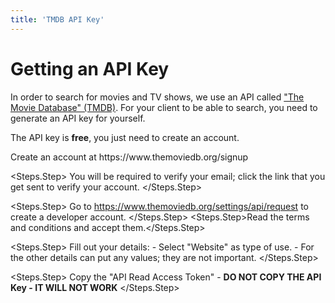 ```yaml
---
title: 'TMDB API Key'
---
```


# Getting an API Key

In order to search for movies and TV shows, we use an API called ["The Movie Database" (TMDB)](https://www.themoviedb.org/). For your client to be able to search, you need to generate an API key for yourself.

<Note>The API key is **free**, you just need to create an account.</Note>

<Steps>
  <Steps.Step>
    Create an account at https://www.themoviedb.org/signup
  </Steps.Step>

  <Steps.Step>
    You will be required to verify your email; click the link that you get sent
    to verify your account.
  </Steps.Step>

  <Steps.Step>
    Go to https://www.themoviedb.org/settings/api/request to create a developer
    account.
  </Steps.Step>
  <Steps.Step>Read the terms and conditions and accept them.</Steps.Step>

  <Steps.Step>
    Fill out your details: - Select "Website" as type of use. - For the other
    details can put any values; they are not important.
  </Steps.Step>

  <Steps.Step>
    Copy the "API Read Access Token" - **DO NOT COPY THE API Key - IT WILL NOT
    WORK**
  </Steps.Step>
</Steps>
